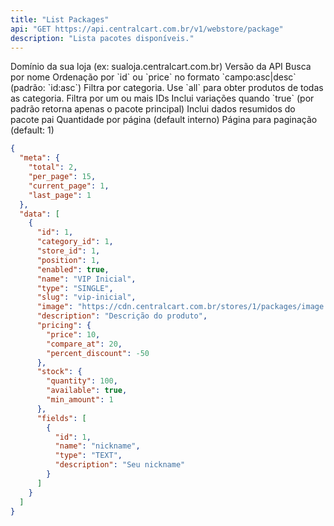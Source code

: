 ```yaml
---
title: "List Packages"
api: "GET https://api.centralcart.com.br/v1/webstore/package"
description: "Lista pacotes disponíveis."
---
```


<ParamField header="x-store-domain" type="string" required>
  Domínio da sua loja (ex: sualoja.centralcart.com.br)
</ParamField>

<ParamField query="v" default="2" required>
  Versão da API
</ParamField>

<ParamField query="q" type="string">
  Busca por nome
</ParamField>

<ParamField query="order_by" type="string">
  Ordenação por `id` ou `price` no formato `campo:asc|desc` (padrão: `id:asc`)
</ParamField>

<ParamField query="category_id" type="string | number">
  Filtra por categoria. Use `all` para obter produtos de todas as categoria.
</ParamField>

<ParamField query="id" type="number | number[]">
  Filtra por um ou mais IDs
</ParamField>

<ParamField query="include_variations" type="boolean">
  Inclui variações quando `true` (por padrão retorna apenas o pacote principal)
</ParamField>

<ParamField query="load_parent" type="boolean">
  Inclui dados resumidos do pacote pai
</ParamField>

<ParamField query="limit" type="number">
  Quantidade por página (default interno)
</ParamField>

<ParamField query="page" type="number">
  Página para paginação (default: 1)
</ParamField>

<ResponseExample>

```json Response
{
  "meta": {
    "total": 2,
    "per_page": 15,
    "current_page": 1,
    "last_page": 1
  },
  "data": [
    {
      "id": 1,
      "category_id": 1,
      "store_id": 1,
      "position": 1,
      "enabled": true,
      "name": "VIP Inicial",
      "type": "SINGLE",
      "slug": "vip-inicial",
      "image": "https://cdn.centralcart.com.br/stores/1/packages/image.png",
      "description": "Descrição do produto",
      "pricing": {
        "price": 10,
        "compare_at": 20,
        "percent_discount": -50
      },
      "stock": {
        "quantity": 100,
        "available": true,
        "min_amount": 1
      },
      "fields": [
        {
          "id": 1,
          "name": "nickname",
          "type": "TEXT",
          "description": "Seu nickname"
        }
      ]
    }
  ]
}
```

</ResponseExample>
